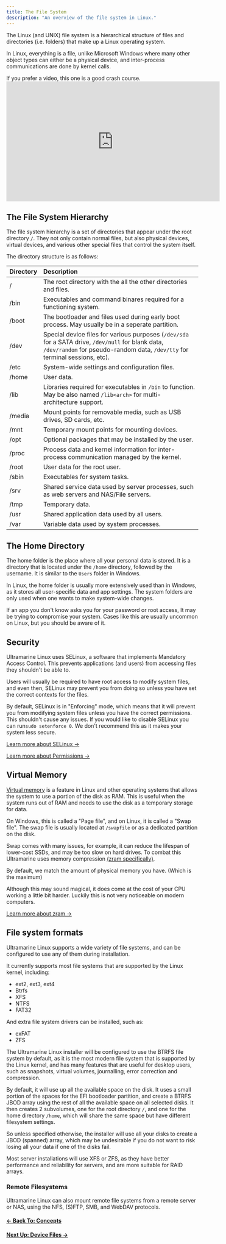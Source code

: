 ```yaml
---
title: The File System
description: "An overview of the file system in Linux."
---
```



The Linux (and UNIX) file system is a hierarchical structure of files and directories (i.e. folders) that make up a Linux operating system.

In Linux, everything is a file, unlike Microsoft Windows where many other object types can either be a physical device, and inter-process communications are done by kernel calls.

<Alert type="info">
  <div class="full-width">
    If you prefer a video, this one is a good crash course.
    <iframe
      width="560"
      height="315"
      src="https://www.youtube-nocookie.com/embed/42iQKuQodW4?si=YYFew-wjeF6IHXa0"
      title="YouTube video player"
      frameborder="0"
      allow="accelerometer; autoplay; clipboard-write; encrypted-media; gyroscope; picture-in-picture; web-share"
      allowfullscreen
    ></iframe>
  </div>
</Alert>

## The File System Hierarchy

The file system hierarchy is a set of directories that appear under the root directory `/`. They not only contain normal files, but also physical devices, virtual devices, and various other special files that control the system itself.

The directory structure is as follows:

| Directory | Description                                                                                                                                                                       |
| :-------- | :-------------------------------------------------------------------------------------------------------------------------------------------------------------------------------- |
| /         | The root directory with the all the other directories and files.                                                                                                                  |
| /bin      | Executables and command binares required for a functioning system.                                                                                                                |
| /boot     | The bootloader and files used during early boot process. May usually be in a seperate partition.                                                                                  |
| /dev      | Special device files for various purposes (`/dev/sda` for a SATA drive, `/dev/null` for blank data, `/dev/random` for pseudo-random data, `/dev/tty` for terminal sessions, etc). |
| /etc      | System-wide settings and configuration files.                                                                                                                                     |
| /home     | User data.                                                                                                                                                                        |
| /lib      | Libraries required for executables in `/bin` to function. May be also named `/lib<arch>` for multi-architecture support.                                                          |
| /media    | Mount points for removable media, such as USB drives, SD cards, etc.                                                                                                              |
| /mnt      | Temporary mount points for mounting devices.                                                                                                                                      |
| /opt      | Optional packages that may be installed by the user.                                                                                                                              |
| /proc     | Process data and kernel information for inter-process communication managed by the kernel.                                                                                        |
| /root     | User data for the root user.                                                                                                                                                      |
| /sbin     | Executables for system tasks.                                                                                                                                                     |
| /srv      | Shared service data used by server processes, such as web servers and NAS/File servers.                                                                                           |
| /tmp      | Temporary data.                                                                                                                                                                   |
| /usr      | Shared application data used by all users.                                                                                                                                        |
| /var      | Variable data used by system processes.                                                                                                                                           |

## The Home Directory

The home folder is the place where all your personal data is stored. It is a directory that is located under the `/home` directory, followed by the username. It is similar to the `Users` folder in Windows.

In Linux, the home folder is usually more extensively used than in Windows, as it stores all user-specific data and app settings. The system folders are only used when one wants to make system-wide changes.

<Alert type="warning">
  If an app you don't know asks you for your password or root access, It may be
  trying to compromise your system. Cases like this are usually uncommon on
  Linux, but you should be aware of it.
</Alert>

## Security

Ultramarine Linux uses SELinux, a software that implements Mandatory Access Control. This prevents applications (and users) from accessing files they shouldn't be able to.

Users will usually be required to have root access to modify system files, and even then, SELinux may prevent you from doing so unless you have set the correct contexts for the files.

By default, SELinux is in "Enforcing" mode, which means that it will prevent you from modifying system files unless you have the correct permissions. This shouldn't cause any issues. If you would like to disable SELinux you can run`sudo setenforce 0`. We don't recommend this as it makes your system less secure.

[Learn more about SELinux →](https://www.redhat.com/en/topics/linux/what-is-selinux)

[Learn more about Permissions →](/en/linux/permissions)

## Virtual Memory

[Virtual memory](https://en.wikipedia.org/wiki/Virtual_memory) is a feature in Linux and other operating systems that allows the system to use a portion of the disk as RAM. This is useful when the system runs out of RAM and needs to use the disk as a temporary storage for data.

On Windows, this is called a "Page file", and on Linux, it is called a "Swap file". The swap file is usually located at `/swapfile` or as a dedicated partition on the disk.

Swap comes with many issues, for example, it can reduce the lifespan of lower-cost SSDs, and may be too slow on hard drives. To combat this Ultramarine uses memory compression [(zram specifically)](https://en.wikipedia.org/wiki/Zram).

By default, we match the amount of physical memory you have. (Which is the maximum)

Although this may sound magical, it does come at the cost of your CPU working a little bit harder. Luckily this is not very noticeable on modern computers.

[Learn more about zram →](https://en.wikipedia.org/wiki/Zram)

## File system formats

Ultramarine Linux supports a wide variety of file systems, and can be configured to use any of them during installation.

It currently supports most file systems that are supported by the Linux kernel, including:

- ext2, ext3, ext4
- Btrfs
- XFS
- NTFS
- FAT32

And extra file system drivers can be installed, such as:

- exFAT
- ZFS

The Ultramarine Linux installer will be configured to use the BTRFS file system by default, as it is the most modern file system that is supported by the Linux kernel, and has many features that are useful for desktop users, such as snapshots, virtual volumes, journalling, error correction and compression.

By default, it will use up all the available space on the disk. It uses a small portion of the spaces for the EFI bootloader partition, and create a BTRFS JBOD array using the rest of all the available space on all selected disks.
It then creates 2 subvolumes, one for the root directory `/`, and one for the home directory `/home`, which will share the same space but have different filesystem settings.

So unless specified otherwise, the installer will use all your disks to create a JBOD (spanned) array, which may be undesirable if you do not want to risk losing all your data if one of the disks fail.

Most server installations will use XFS or ZFS, as they have better performance and reliability for servers, and are more suitable for RAID arrays.

### Remote Filesystems

Ultramarine Linux can also mount remote file systems from a remote server or NAS, using the NFS, (S)FTP, SMB, and WebDAV protocols.

#### [← Back To: Concepts](/en/linux/overview)

#### [Next Up: Device Files →](/en/linux/devicefiles)
